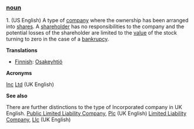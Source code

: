 ===[[noun]]===

1. (US English) A type of [[company]] where the ownership has been arranged into [[share]]s. A [[shareholder]] has no responsibilities to the company and the potential losses of the shareholder are limited to the [[value]] of the stock turning to zero in the case of a [[bankrupcy]].

'''Translations'''

* [[Finnish]]: [[Osakeyhtiö]]

'''Acronyms'''

[[Inc]]
[[Ltd]] (UK English)

'''See also'''

There are further distinctions to the type of Incorporated company in UK English.
[[Public Limited Liability Company]], [[Plc]] (UK English)
[[Limited Liability Company]], [[Llc]] (UK English)